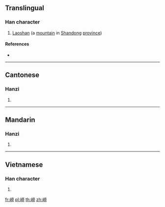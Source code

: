 {{also|崂}}
==Translingual==

===Han character===
{{Han char|rn=46|rad=山|as=12|sn=15|four=29727|canj=UFFS|ids=⿰山勞}}

# [[w:Mount Lao|Laoshan]] (a [[mountain]] in [[Shandong]] [[province]])

====References====
* {{Han ref|kx=0319.430|dkj=08475|dj=0620.020|hdz=10799.120|uh=5D97|ud=23959|bh=E563|bd=58723}}

----

==Cantonese==

===Hanzi===
{{yue-hanzi|jyut=[[dang3]], [[lou4]]|y=dang3, lou4|sim=崂}}

# {{defn|lang=yue|sort=山12}}

----

==Mandarin==

===Hanzi===
{{cmn-hanzi|sim=崂|pin=[[láo]] ([[lao2]])|wg=lao<sup>2</sup>}}

# {{defn|lang=cmn|sort=山12}}

----

==Vietnamese==

===Han character===
{{vi-hantu|[[lao]]|rs=山12}}

# {{defn|lang=vi|sort=山12}}

[[fr:嶗]]
[[pl:嶗]]
[[th:嶗]]
[[zh:嶗]]